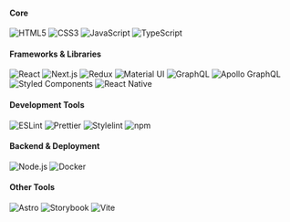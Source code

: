 #### Core

![HTML5](https://img.shields.io/badge/HTML5-E34F26?style=for-the-badge&logo=html5&logoColor=white)
![CSS3](https://img.shields.io/badge/CSS3-1572B6?style=for-the-badge&logo=css3&logoColor=white)
![JavaScript](https://img.shields.io/badge/JavaScript-323330?style=for-the-badge&logo=javascript&logoColor=F7DF1E)
![TypeScript](https://img.shields.io/badge/TypeScript-007ACC?style=for-the-badge&logo=typescript&logoColor=white)

#### Frameworks & Libraries

![React](https://img.shields.io/badge/React-20232A?style=for-the-badge&logo=react&logoColor=61DAFB)
![Next.js](https://img.shields.io/badge/next%20js-000000?style=for-the-badge&logo=nextdotjs&logoColor=white)
![Redux](https://img.shields.io/badge/Redux-593D88?style=for-the-badge&logo=redux&logoColor=white)
![Material UI](https://img.shields.io/badge/Material%20UI-007FFF?style=for-the-badge&logo=mui&logoColor=white)
![GraphQL](https://img.shields.io/badge/GraphQl-E10098?style=for-the-badge&logo=graphql&logoColor=white)
![Apollo GraphQL](https://img.shields.io/badge/Apollo%20GraphQL-311C87?&style=for-the-badge&logo=Apollo%20GraphQL&logoColor=white)
![Styled Components](https://img.shields.io/badge/styled--components-DB7093?style=for-the-badge&logo=styled-components&logoColor=white)
![React Native](https://img.shields.io/badge/React_Native-20232A?style=for-the-badge&logo=react&logoColor=61DAFB)

#### Development Tools

![ESLint](https://img.shields.io/badge/eslint-3A33D1?style=for-the-badge&logo=eslint&logoColor=white)
![Prettier](https://img.shields.io/badge/prettier-1A2C34?style=for-the-badge&logo=prettier&logoColor=F7BA3E)
![Stylelint](https://img.shields.io/badge/stylelint-000?style=for-the-badge&logo=stylelint&logoColor=white)
![npm](https://img.shields.io/badge/npm-CB3837?style=for-the-badge&logo=npm&logoColor=white)

#### Backend & Deployment

![Node.js](https://img.shields.io/badge/Node%20js-339933?style=for-the-badge&logo=nodedotjs&logoColor=white)
![Docker](https://img.shields.io/badge/Docker-2CA5E0?style=for-the-badge&logo=docker&logoColor=white)

#### Other Tools

![Astro](https://img.shields.io/badge/Astro-0C1222?style=for-the-badge&logo=astro&logoColor=FDFDFE)
![Storybook](https://img.shields.io/badge/storybook-FF4785?style=for-the-badge&logo=storybook&logoColor=white)
![Vite](https://img.shields.io/badge/Vite-B73BFE?style=for-the-badge&logo=vite&logoColor=FFD62E)
